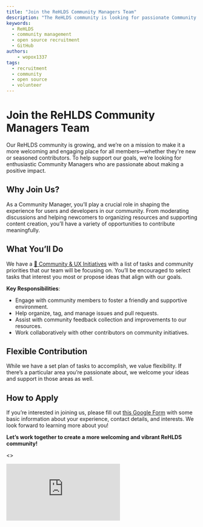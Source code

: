 ```yaml
---
title: "Join the ReHLDS Community Managers Team"
description: "The ReHLDS community is looking for passionate Community Managers to help create a welcoming environment for all members. Apply now to contribute to our growing community!"
keywords:
  - ReHLDS
  - community management
  - open source recruitment
  - GitHub
authors:
    - wopox1337
tags:
  - recruitment
  - community
  - open source
  - volunteer
---
```


# Join the ReHLDS Community Managers Team

Our ReHLDS community is growing, and we’re on a mission to make it a more welcoming and engaging place for all members—whether they're new or seasoned contributors. To help support our goals, we’re looking for enthusiastic Community Managers who are passionate about making a positive impact.

## Why Join Us?

As a Community Manager, you’ll play a crucial role in shaping the experience for users and developers in our community. From moderating discussions and helping newcomers to organizing resources and supporting content creation, you’ll have a variety of opportunities to contribute meaningfully.

## What You’ll Do

We have a [🤝 Community & UX Initiatives](https://github.com/orgs/rehlds/projects/1/views/1) with a list of tasks and community priorities that our team will be focusing on. You’ll be encouraged to select tasks that interest you most or propose ideas that align with our goals.

**Key Responsibilities**:

- Engage with community members to foster a friendly and supportive environment.
- Help organize, tag, and manage issues and pull requests.
- Assist with community feedback collection and improvements to our resources.
- Work collaboratively with other contributors on community initiatives.

## Flexible Contribution

While we have a set plan of tasks to accomplish, we value flexibility. If there’s a particular area you’re passionate about, we welcome your ideas and support in those areas as well.

## How to Apply

If you’re interested in joining us, please fill out [this Google Form](https://forms.gle/fhyrnhnSFu4g4Cmz8) with some basic information about your experience, contact details, and interests. We look forward to learning more about you!

**Let’s work together to create a more welcoming and vibrant ReHLDS community!**


<>
  <div className={styles.wrapper}>
    <iframe className={styles.iframe}
      src="https://docs.google.com/forms/d/e/1FAIpQLSd3fFLzeEGKKOTOQFK3cl6EjgswXhm3SvPCvaYCbZz0PmGhfg/viewform?embedded=true"
      frameborder="0"
      marginheight="0"
      marginwidth="0"
    >
      Loading…
    </iframe>
  </div>
</>

